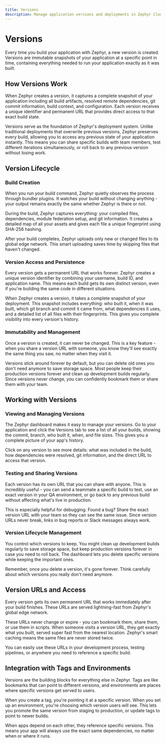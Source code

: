 ```yaml
---
title: Versions
description: Manage application versions and deployments in Zephyr Cloud
---
```


# Versions

Every time you build your application with Zephyr, a new version is created. Versions are immutable snapshots of your application at a specific point in time, containing everything needed to run your application exactly as it was built.

## How Versions Work

When Zephyr creates a version, it captures a complete snapshot of your application including all build artifacts, resolved remote dependencies, git commit information, build context, and configuration. Each version receives a unique identifier and permanent URL that provides direct access to that exact build state.

Versions serve as the foundation of Zephyr's deployment system. Unlike traditional deployments that overwrite previous versions, Zephyr preserves every build, allowing you to access any previous state of your application instantly. This means you can share specific builds with team members, test different iterations simultaneously, or roll back to any previous version without losing work.

## Version Lifecycle

### Build Creation

When you run your build command, Zephyr quietly observes the process through bundler plugins. It watches your build without changing anything - your output remains exactly the same whether Zephyr is there or not.

During the build, Zephyr captures everything: your compiled files, dependencies, module federation setup, and git information. It creates a detailed map of all your assets and gives each file a unique fingerprint using SHA-256 hashing.

After your build completes, Zephyr uploads only new or changed files to its global edge network. This smart uploading saves time by skipping files that haven't changed.

### Version Access and Persistence

Every version gets a permanent URL that works forever. Zephyr creates a unique version identifier by combining your username, build ID, and application name. This means each build gets its own distinct version, even if you're building the same code in different situations.

When Zephyr creates a version, it takes a complete snapshot of your deployment. This snapshot includes everything: who built it, when it was built, which git branch and commit it came from, what dependencies it uses, and a detailed list of all files with their fingerprints. This gives you complete visibility into every version's history.

### Immutability and Management

Once a version is created, it can never be changed. This is a key feature - when you share a version URL with someone, you know they'll see exactly the same thing you saw, no matter when they visit it.

Versions stick around forever by default, but you can delete old ones you don't need anymore to save storage space. Most people keep their production versions forever and clean up development builds regularly. Since versions never change, you can confidently bookmark them or share them with your team.

## Working with Versions

### Viewing and Managing Versions

The Zephyr dashboard makes it easy to manage your versions. Go to your application and click the Versions tab to see a list of all your builds, showing the commit, branch, who built it, when, and file sizes. This gives you a complete picture of your app's history.

Click on any version to see more details: what was included in the build, how dependencies were resolved, git information, and the direct URL to access that version.

### Testing and Sharing Versions

Each version has its own URL that you can share with anyone. This is incredibly useful - you can send a teammate a specific build to test, use an exact version in your QA environment, or go back to any previous build without affecting what's live in production.

This is especially helpful for debugging. Found a bug? Share the exact version URL with your team so they can see the same issue. Since version URLs never break, links in bug reports or Slack messages always work.

### Version Lifecycle Management

You control which versions to keep. You might clean up development builds regularly to save storage space, but keep production versions forever in case you need to roll back. The dashboard lets you delete specific versions while keeping the important ones.

Remember, once you delete a version, it's gone forever. Think carefully about which versions you really don't need anymore.

## Version URLs and Access

Every version gets its own permanent URL that works immediately after your build finishes. These URLs are served lightning-fast from Zephyr's global edge network.

These URLs never change or expire - you can bookmark them, share them, or use them in scripts. When someone visits a version URL, they get exactly what you built, served super fast from the nearest location. Zephyr's smart caching means the same files are never stored twice.

You can easily use these URLs in your development process, testing pipelines, or anywhere you need to reference a specific build.

## Integration with Tags and Environments

Versions are the building blocks for everything else in Zephyr. Tags are like bookmarks that can point to different versions, and environments are places where specific versions get served to users.

When you create a tag, you're pointing it at a specific version. When you set up an environment, you're choosing which version users will see. This lets you promote the same version from staging to production, or update tags to point to newer builds.

When apps depend on each other, they reference specific versions. This means your app will always use the exact same dependencies, no matter when or where it runs.
